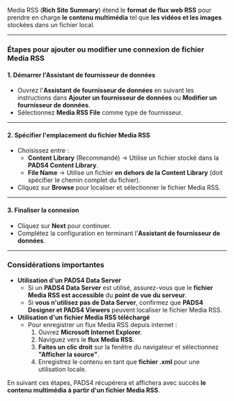Media RSS (**Rich Site Summary**) étend le **format de flux web RSS** pour prendre en charge **le contenu multimédia** tel que **les vidéos et les images** stockées dans un fichier local.

***

### **Étapes pour ajouter ou modifier une connexion de fichier Media RSS**

#### **1. Démarrer l'Assistant de fournisseur de données**

* Ouvrez l'**Assistant de fournisseur de données** en suivant les instructions dans **Ajouter un fournisseur de données** ou **Modifier un fournisseur de données**.
* Sélectionnez **Media RSS File** comme type de fournisseur.

***

#### **2. Spécifier l'emplacement du fichier Media RSS**

* Choisissez entre :
  * **Content Library** (Recommandé) → Utilise un fichier stocké dans la **PADS4 Content Library**.
  * **File Name** → Utilise un fichier **en dehors de la Content Library** (doit spécifier le chemin complet du fichier).
* Cliquez sur **Browse** pour localiser et sélectionner le fichier Media RSS.

***

#### **3. Finaliser la connexion**

* Cliquez sur **Next** pour continuer.
* Complétez la configuration en terminant l'**Assistant de fournisseur de données**.

***

### **Considérations importantes**

* **Utilisation d'un PADS4 Data Server**
  * Si un **PADS4 Data Server** est utilisé, assurez-vous que le **fichier Media RSS est accessible** du **point de vue du serveur**.
  * Si **vous n'utilisez pas de Data Server**, confirmez que **PADS4 Designer et PADS4 Viewers** peuvent localiser le fichier Media RSS.
* **Utilisation d'un fichier Media RSS téléchargé**
  * Pour enregistrer un flux Media RSS depuis internet :
    1. Ouvrez **Microsoft Internet Explorer**.
    2. Naviguez vers le **flux Media RSS**.
    3. **Faites un clic droit** sur la fenêtre du navigateur et sélectionnez **"Afficher la source"**.
    4. Enregistrez le contenu en tant que **fichier .xml** pour une utilisation locale.

En suivant ces étapes, PADS4 récupérera et affichera avec succès **le contenu multimédia à partir d'un fichier Media RSS**.
